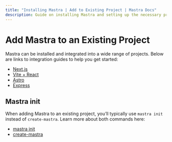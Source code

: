 ```yaml
---
title: "Installing Mastra | Add to Existing Project | Mastra Docs"
description: Guide on installing Mastra and setting up the necessary prerequisites for running it with various LLM providers.
---
```


# Add Mastra to an Existing Project

Mastra can be installed and integrated into a wide range of projects. Below are links to integration guides to help you get started:

- [Next.js](/docs/frameworks/web-frameworks/next-js)
- [Vite + React](/docs/frameworks/web-frameworks/vite-react)
- [Astro](/docs/frameworks/web-frameworks/astro)
- [Express](/docs/frameworks/servers/express)


## Mastra init

When adding Mastra to an existing project, you’ll typically use `mastra init` instead of `create-mastra`. Learn more about both commands here:

- [mastra init](/reference/cli/init)
- [create-mastra](/reference/cli/create-mastra)
